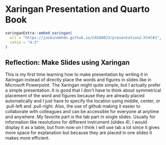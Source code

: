# Xaringan Presentation and Quarto Book

```r
xaringanExtra::embed_xaringan(
  url = "https://jasminemhdn.github.io/CASA0023/presentation2.html#1",
  ratio = "4:3"
)
```

## Reflection: Make Slides using Xaringan

This is my first time learning how to make presentation by writing it in Xaringan instead of directly place the words and figures in slides like in Microsoft Powerpoint. The Xaringan might quite simple, but I actually prefer a simple presentation. It is good that I don't have to think about symmetrical placement of the word and figures because they are already placed automatically and I just have to specify the location using middle, center, or .pull-left and .pull-right. Also, the use of github making it easier to collaborate with colleagues and can be accessible for everyone at anytime and anywhere. My favorite part is the tab part in single slides. Usually for information like resolutions for different instrument (slides 4), I would display it as a table, but from now on I think I will use tab a lot since it gives more space for explanation but because they are placed in one slides it makes more efficient.